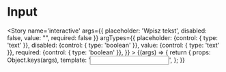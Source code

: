 
<Meta title='atoms/InputDeprecated' />

# Input

<Story name='interactive'
    args={{
        placeholder: 'Wpisz tekst',
        disabled: false,
        value: "",
        required: false
    }}
    argTypes={{
        placeholder: {control: { type: 'text' }},
        disabled: {control: { type: 'boolean' }},
        value: {control: { type: 'text' }},
        required: {control: { type: 'boolean' }},
    }}
    >
    {(args) => {
        return {
            props: Object.keys(args),
            template: '<input class="a-inputDeprecated" :placeholder="placeholder" :disabled="disabled" :required="required" :value="value" />',
        };
    }}
</Story>
